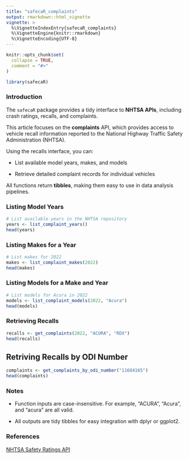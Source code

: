 ```yaml
---
title: "safecaR_complaints"
output: rmarkdown::html_vignette
vignette: >
  %\VignetteIndexEntry{safecaR_complaints}
  %\VignetteEngine{knitr::rmarkdown}
  %\VignetteEncoding{UTF-8}
---
```


```r
knitr::opts_chunk$set(
  collapse = TRUE,
  comment = "#>"
)
```

```r
library(safecaR)
```

### Introduction

The `safecaR` package provides a tidy interface to **NHTSA APIs**, including crash ratings, recalls, and complaints.

This article focuses on the **complaints** API, which provides access to vehicle recall information reported to the National Highway Traffic Safety Administration (NHTSA).

Using the recalls interface, you can:

- List available model years, makes, and models

- Retrieve detailed complaint records for individual vehicles

All functions return **tibbles**, making them easy to use in data analysis pipelines.

### Listing Model Years

```r
# List available years in the NHTSA repository
years <- list_complaint_years()
head(years)
```

### Listing Makes for a Year
```r
# List makes for 2022
makes <- list_complaint_makes(2022)
head(makes)
```


### Listing Models for a Make and Year

```r
# List models for Acura in 2022
models <- list_complaint_models(2022, "Acura")
head(models)
```

### Retrieving Recalls
```r

recalls <- get_complaints(2022, "ACURA", "RDX")
head(recalls)
```

## Retriving Recalls by ODI Number
```r
complaints <- get_complaints_by_odi_number("11684165")
head(complaints)
```

### Notes

- Function inputs are case-insensitive. For example, "ACURA", "Acura", and "acura" are all valid.

- All outputs are tidy tibbles for easy integration with dplyr or ggplot2.

### References

[NHTSA Safety Ratings API](https://www.nhtsa.gov/nhtsa-datasets-and-apis)

